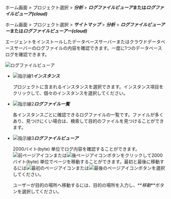 <Xclude product='postgresql'>

ホーム画面 > プロジェクト選択 > **_分析_** > **_ログファイルビューア_**または**_ログファイルビューア(cloud)_**

</Xclude>

<InDoc product='postgresql'>

ホーム画面 > プロジェクト選択 > **_サイトマップ_** > **_分析_** > **_ログファイルビューアー_**または**_ログファイルビューアー(cloud)_**

</InDoc>

エージェントをインストールしたデータベースサーバーまたはクラウドデータベースサーバーのログファイルの内容を確認できます。一度に1つのデータベースログを確認できます。

![ログファイルビューア](/img/analysis-log-viewer.png)

-   ![指示線1](/img/number-01.png)**_インスタンス_**

    プロジェクトに含まれるインスタンスを選択できます。インスタンス項目をクリックして、個々のインスタンスを選択してください。

-   ![指示線2](/img/number-02.png)**_ログファイル一覧_**

    各インスタンスごとに確認できるログファイルの一覧です。ファイルが多くあり、見つけにくい場合は、検索して目的のファイルを見つけることができます。

-   ![指示線3](/img/number-03.png)**_ログファイルビューア_** 

    2000バイト(byte) 単位でログ内容を確認することができます。![前ページアイコン](/img/left-arrow.svg)または![後ページアイコン](/img/right-arrow.svg)ボタンをクリックして2000バイト(byte) 単位でページを移動することができます。最初と最後に移動するには![最初のページアイコン](/img/ico-first.svg)または![最後のページアイコン](/img/ico-last.svg)ボタンを選択してください。

    ユーザーが目的の場所へ移動するには、目的の場所を入力し、**_移動_**ボタンを選択してください。
